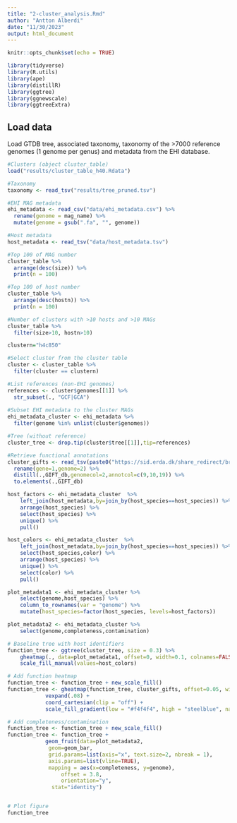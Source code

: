 ```yaml
---
title: "2-cluster_analysis.Rmd"
author: "Antton Alberdi"
date: "11/30/2023"
output: html_document
---
```


```r
knitr::opts_chunk$set(echo = TRUE)
```

```r
library(tidyverse)
library(R.utils)
library(ape)
library(distillR)
library(ggtree)
library(ggnewscale)
library(ggtreeExtra)
```

## Load data
Load GTDB tree, associated taxonomy, taxonomy of the >7000 reference genomes (1 genome per genus) and metadata from the EHI database.

```r
#Clusters (object cluster_table)
load("results/cluster_table_h40.Rdata")

#Taxonomy
taxonomy <- read_tsv("results/tree_pruned.tsv")

#EHI MAG metadata
ehi_metadata <- read_csv("data/ehi_metadata.csv") %>%
  rename(genome = mag_name) %>%
  mutate(genome = gsub(".fa", "", genome))

#Host metadata
host_metadata <- read_tsv("data/host_metadata.tsv")
```

```r
#Top 100 of MAG number
cluster_table %>%
  arrange(desc(size)) %>%
  print(n = 100)

#Top 100 of host number
cluster_table %>%
  arrange(desc(hostn)) %>%
  print(n = 100)

#Number of clusters with >10 hosts and >10 MAGs
cluster_table %>%
  filter(size>10, hostn>10)
```

```r
clustern="h4c850"

#Select cluster from the cluster table
cluster <- cluster_table %>%
  filter(cluster == clustern)

#List references (non-EHI genomes)
references <- cluster$genomes[[1]] %>%
  str_subset(., "GCF|GCA")
  
#Subset EHI metadata to the cluster MAGs
ehi_metadata_cluster <- ehi_metadata %>%
  filter(genome %in% unlist(cluster$genomes))

#Tree (without reference)
cluster_tree <- drop.tip(cluster$tree[[1]],tip=references)

#Retrieve functional annotations
cluster_gifts <- read_tsv(paste0("https://sid.erda.dk/share_redirect/brSNSGsFah/data/annotations/",ehi_metadata_cluster$ID,"_anno.tsv.gz")) %>%
  rename(gene=1,genome=2) %>%
  distill(.,GIFT_db,genomecol=2,annotcol=c(9,10,19)) %>%
  to.elements(.,GIFT_db)

host_factors <- ehi_metadata_cluster  %>%
    left_join(host_metadata,by=join_by(host_species==host_species)) %>%
    arrange(host_species) %>%
    select(host_species) %>%
    unique() %>%
    pull()

host_colors <- ehi_metadata_cluster  %>%
    left_join(host_metadata,by=join_by(host_species==host_species)) %>%
    select(host_species,color) %>%
    arrange(host_species) %>%
    unique() %>%
    select(color) %>%
    pull()

plot_metadata1 <- ehi_metadata_cluster %>%
    select(genome,host_species) %>%
    column_to_rownames(var = "genome") %>%
    mutate(host_species=factor(host_species, levels=host_factors))

plot_metadata2 <- ehi_metadata_cluster %>%
    select(genome,completeness,contamination)

# Baseline tree with host identifiers
function_tree <- ggtree(cluster_tree, size = 0.3) %>%
    gheatmap(., data=plot_metadata1, offset=0, width=0.1, colnames=FALSE) +
    scale_fill_manual(values=host_colors)

# Add function heatmap
function_tree <- function_tree + new_scale_fill()
function_tree <- gheatmap(function_tree, cluster_gifts, offset=0.05, width=3.5, colnames=FALSE) +
            vexpand(.08) +
            coord_cartesian(clip = "off") +
            scale_fill_gradient(low = "#f4f4f4", high = "steelblue", na.value="white")

# Add completeness/contamination
function_tree <- function_tree + new_scale_fill()
function_tree <- function_tree +
            geom_fruit(data=plot_metadata2,
             geom=geom_bar,
             grid.params=list(axis="x", text.size=2, nbreak = 1),
             axis.params=list(vline=TRUE),
             mapping = aes(x=completeness, y=genome),
                 offset = 3.8,
                 orientation="y",
              stat="identity")


# Plot figure
function_tree

```
